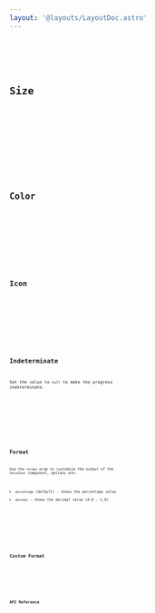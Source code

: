 ```yaml
---
layout: '@layouts/LayoutDoc.astro'
---
```










<Preview client:load>
	<Fragment slot="preview">
		<Default client:visible />
	</Fragment>
	<Fragment slot="code">
		<Code code={DefaultRaw} lang="tsx" />
	</Fragment>
</Preview>

## Size

<Preview client:load>
	<Fragment slot="preview">
		<Size client:visible />
	</Fragment>
	<Fragment slot="code">
		<Code code={SizeRaw} lang="tsx" />
	</Fragment>
</Preview>

## Color

<Preview client:load>
	<Fragment slot="preview">
		<Color client:visible />
	</Fragment>
	<Fragment slot="code">
		<Code code={ColorRaw} lang="tsx" />
	</Fragment>
</Preview>

## Icon

<Preview client:load>
	<Fragment slot="preview">
		<Icon client:visible />
	</Fragment>
	<Fragment slot="code">
		<Code code={IconRaw} lang="tsx" />
	</Fragment>
</Preview>

## Indeterminate

Set the value to `null` to make the progress indeterminate.

<Preview client:load>
	<Fragment slot="preview">
		<Indeterminate client:visible />
	</Fragment>
	<Fragment slot="code">
		<Code code={IndeterminateRaw} lang="tsx" />
	</Fragment>
</Preview>

## Format

Use the `format` prop to customize the output of the `ValueText` component, options are:

- `percentage` (default) - shows the percentage value
- `decimal` - shows the decimal value (0.0 - 1.0)

<Preview client:load>
	<Fragment slot="preview">
		<Format client:visible />
	</Fragment>
	<Fragment slot="code">
		<Code code={FormatRaw} lang="tsx" />
	</Fragment>
</Preview>

## Custom Format

<Preview client:load>
	<Fragment slot="preview">
		<CustomFormat client:visible />
	</Fragment>
	<Fragment slot="code">
		<Code code={CustomFormatRaw} lang="tsx" />
	</Fragment>
</Preview>

## API Reference

<ApiTable component="progress" />
